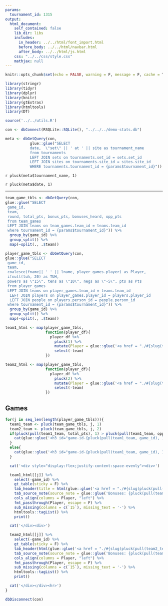 ```yaml
---
params:
  tournament_id: 1315
output:
  html_document:    
    self_contained: false
    lib_dir: libs
    includes:
      in_header: ../../html/font_import.html
      before_body: ../../html/navbar.html
      after_body: ../../html/js.html
    css: "../../css/style.css"
    mathjax: null
---
```


```r
knitr::opts_chunk$set(echo = FALSE, warning = F, message = F, cache = T)

library(stringr)
library(tidyr)
library(dplyr)
library(knitr)
library(gtExtras)
library(htmltools)
library(DT)

source('../../utils.R')

con <- dbConnect(RSQLite::SQLite(), "../../../demo-stats.db")
```
<div class = 'main-flex'>
<div class="toc-div col-sm-2">
<nav class = "side-nav" id="toc"></nav>
</div>
```r
meta <- dbGetQuery(con, 
           glue::glue("SELECT 
           date,  \"set\" || ' at ' || site as tournament_name
           from tournaments 
           LEFT JOIN sets on tournaments.set_id = sets.set_id
           LEFT JOIN sites on tournaments.site_id = sites.site_id
           WHERE tournaments.tournament_id = {params$tournament_id}"))

```

<div class = 'main-content col-sm-10'>

<p class = 'page-title'>`r pluck(meta$tournament_name, 1)`</p>
<p class = 'page-subtitle'>`r pluck(meta$date, 1)`</p>

<hr>

```r
team_game_tbls <- dbGetQuery(con,
glue::glue("SELECT
 game_id,
 team,
 round, total_pts, bonus_pts, bonuses_heard, opp_pts
 from team_games
 LEFT JOIN teams on team_games.team_id = teams.team_id
 where tournament_id = {params$tournament_id}")) %>%
  group_by(game_id) %>%
  group_split() %>%
  map(~split(., .$team))

player_game_tbls <- dbGetQuery(con,
glue::glue("SELECT
 game_id,
 team, 
 coalesce(fname|| ' ' || lname, player_games.player) as Player, 
 ifnull(tuh, 20) as TUH,
 powers as \"15\", tens as \"10\", negs as \"-5\", pts as Pts
 from player_games
 LEFT JOIN teams on player_games.team_id = teams.team_id
  LEFT JOIN players on player_games.player_id = players.player_id
  LEFT JOIN people on players.person_id = people.person_id
 where tournament_id = {params$tournament_id}")) %>%
  group_by(game_id) %>%
  group_split() %>%
  map(~split(., .$team))

team1_html <- map(player_game_tbls,
                  function(player_df){
                    player_df %>%
                      pluck(1) %>%
                      mutate(Player = glue::glue('<a href = "./#{slug(team)}-{slug(Player)}">{Player}</a>')) %>%
                      select(-team)
                  })

team2_html <- map(player_game_tbls,
                  function(player_df){
                    player_df %>%
                      pluck(2) %>%
                      mutate(Player = glue::glue('<a href = "./#{slug(team)}-{slug(Player)}">{Player}</a>')) %>%
                      select(-team)
                  })

```

## Games
```r
for(j in seq_len(length(player_game_tbls))){
  team1_team <- pluck(team_game_tbls, j, 1)
  team2_team <- pluck(team_game_tbls, j, 2)
  if(pluck(pull(team1_team, total_pts), 1) > pluck(pull(team1_team, opp_pts), 1)) {
    cat(glue::glue('<h3 id="game-id-{pluck(pull(team1_team, game_id), 1)}" class = "anchor"> {ifelse(is.na(pluck(pull(team1_team, round), 1)), "", paste0(pluck(pull(team1_team, round), 1), ": "))}{pluck(pull(team1_team, team), 1)} {pluck(pull(team1_team, total_pts), 1)}, {pluck(pull(team2_team, team), 1)} {pluck(pull(team2_team, total_pts), 1)}</h4>'))
  }
  else{
    cat(glue::glue('<h3 id="game-id-{pluck(pull(team1_team, game_id), 1)}" class = "anchor"> {ifelse(is.na(pluck(pull(team1_team, round), 1)), "", paste0(pluck(pull(team1_team, round), 1), ": "))}{pluck(pull(team2_team, team), 1)} {pluck(pull(team2_team, total_pts), 1)}, {pluck(pull(team1_team, team), 1)} {pluck(pull(team1_team, total_pts), 1)}</h4>'))
  }

  cat('<div style="display:flex;justify-content:space-evenly"><div>')

  team1_html[[j]] %>%
    select(-game_id) %>% 
    gt_table(sticky = F) %>%
    tab_header(title = html(glue::glue('<a href = "./#{slug(pluck(pull(team1_team, team), 1))}">{pluck(pull(team1_team, team), 1)}</a> ({pluck(pull(team1_team, total_pts))})'))) %>%
    tab_source_note(source_note = glue::glue('Bonuses: {pluck(pull(team1_team, bonus_pts), 1)} points on {pluck(pull(team1_team, bonuses_heard), 1)} bonuses heard, for {round(pluck(pull(team1_team, bonus_pts), 1)/pluck(pull(team1_team, bonuses_heard), 1), 2)} PPB.')) %>%
    cols_align(columns = Player, "left") %>%
    fmt_passthrough(Player, escape = F) %>%
    sub_missing(columns = c(`15`), missing_text = '-') %>%
    htmltools::tagList() %>%
    print()

  cat('</div><div>')

  team2_html[[j]] %>%
    select(-game_id) %>%
    gt_table(sticky = F) %>%
    tab_header(html(glue::glue('<a href = "./#{slug(pluck(pull(team2_team, team), 1))}">{pluck(pull(team2_team, team), 1)}</a> ({pluck(pull(team2_team, total_pts))})'))) %>%
    tab_source_note(source_note = glue::glue('Bonuses: {pluck(pull(team2_team, bonus_pts), 1)} points on {pluck(pull(team2_team, bonuses_heard), 1)} bonuses heard, for {round(pluck(pull(team2_team, bonus_pts), 1)/pluck(pull(team2_team, bonuses_heard), 1), 2)} PPB.')) %>%
    cols_align(columns = Player, "left") %>%
    fmt_passthrough(Player, escape = F) %>%
    sub_missing(columns = c(`15`), missing_text = '-') %>%
    htmltools::tagList() %>%
    print()

  cat('</div></div><hr>')
}

```
</div>
</div>

```r
dbDisconnect(con)
```

